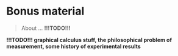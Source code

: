 # Bonus material {#chapter12}

> About ... **!!!TODO!!!**

**!!!TODO!!! graphical calculus stuff, the philosophical problem of measurement, some history of experimental results**



